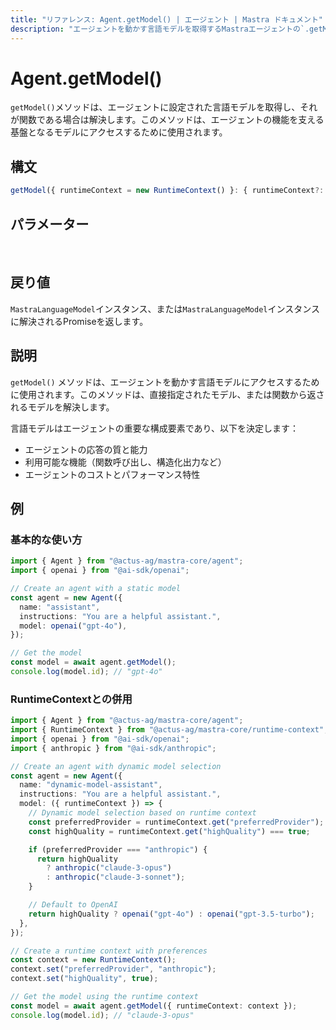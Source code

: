```yaml
---
title: "リファレンス: Agent.getModel() | エージェント | Mastra ドキュメント"
description: "エージェントを動かす言語モデルを取得するMastraエージェントの`.getModel()`メソッドに関するドキュメント。"
---
```


# Agent.getModel()

`getModel()`メソッドは、エージェントに設定された言語モデルを取得し、それが関数である場合は解決します。このメソッドは、エージェントの機能を支える基盤となるモデルにアクセスするために使用されます。

## 構文

```typescript
getModel({ runtimeContext = new RuntimeContext() }: { runtimeContext?: RuntimeContext } = {}): MastraLanguageModel | Promise<MastraLanguageModel>
```

## パラメーター

<br />
<PropertiesTable
  content={[
    {
      name: "runtimeContext",
      type: "RuntimeContext",
      isOptional: true,
      description:
        "依存性注入やコンテキスト情報のためのランタイムコンテキスト。",
    },
  ]}
/>

## 戻り値

`MastraLanguageModel`インスタンス、または`MastraLanguageModel`インスタンスに解決されるPromiseを返します。

## 説明

`getModel()` メソッドは、エージェントを動かす言語モデルにアクセスするために使用されます。このメソッドは、直接指定されたモデル、または関数から返されるモデルを解決します。

言語モデルはエージェントの重要な構成要素であり、以下を決定します：

- エージェントの応答の質と能力
- 利用可能な機能（関数呼び出し、構造化出力など）
- エージェントのコストとパフォーマンス特性

## 例

### 基本的な使い方

```typescript
import { Agent } from "@actus-ag/mastra-core/agent";
import { openai } from "@ai-sdk/openai";

// Create an agent with a static model
const agent = new Agent({
  name: "assistant",
  instructions: "You are a helpful assistant.",
  model: openai("gpt-4o"),
});

// Get the model
const model = await agent.getModel();
console.log(model.id); // "gpt-4o"
```

### RuntimeContextとの併用

```typescript
import { Agent } from "@actus-ag/mastra-core/agent";
import { RuntimeContext } from "@actus-ag/mastra-core/runtime-context";
import { openai } from "@ai-sdk/openai";
import { anthropic } from "@ai-sdk/anthropic";

// Create an agent with dynamic model selection
const agent = new Agent({
  name: "dynamic-model-assistant",
  instructions: "You are a helpful assistant.",
  model: ({ runtimeContext }) => {
    // Dynamic model selection based on runtime context
    const preferredProvider = runtimeContext.get("preferredProvider");
    const highQuality = runtimeContext.get("highQuality") === true;

    if (preferredProvider === "anthropic") {
      return highQuality
        ? anthropic("claude-3-opus")
        : anthropic("claude-3-sonnet");
    }

    // Default to OpenAI
    return highQuality ? openai("gpt-4o") : openai("gpt-3.5-turbo");
  },
});

// Create a runtime context with preferences
const context = new RuntimeContext();
context.set("preferredProvider", "anthropic");
context.set("highQuality", true);

// Get the model using the runtime context
const model = await agent.getModel({ runtimeContext: context });
console.log(model.id); // "claude-3-opus"
```
